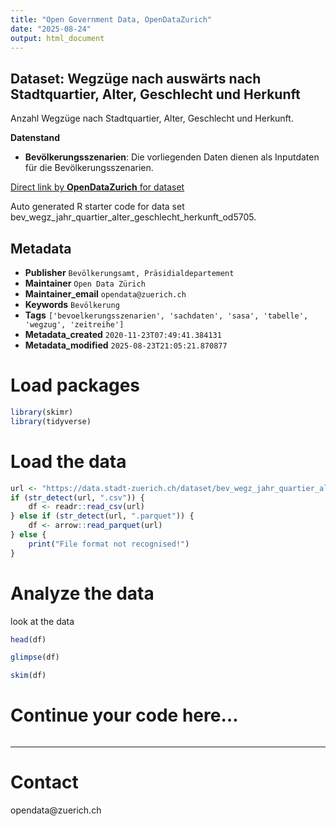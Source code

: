 ```yaml
---
title: "Open Government Data, OpenDataZurich"
date: "2025-08-24"
output: html_document
---
```


## Dataset: Wegzüge nach auswärts nach Stadtquartier, Alter, Geschlecht und Herkunft


Anzahl Wegzüge nach Stadtquartier, Alter, Geschlecht und Herkunft.


**Datenstand**

- **Bevölkerungsszenarien**: Die vorliegenden Daten dienen als Inputdaten für die Bevölkerungsszenarien.

 

[]()



[Direct link by **OpenDataZurich** for dataset](https://data.stadt-zuerich.ch/dataset/bev_wegz_jahr_quartier_alter_geschlecht_herkunft_od5705)

Auto generated R starter code for data set bev_wegz_jahr_quartier_alter_geschlecht_herkunft_od5705.

## Metadata

- **Publisher** `Bevölkerungsamt, Präsidialdepartement`
- **Maintainer** `Open Data Zürich`
- **Maintainer_email** `opendata@zuerich.ch`
- **Keywords** `Bevölk­erung`
- **Tags** `['bevoelkerungsszenarien', 'sachdaten', 'sasa', 'tabelle', 'wegzug', 'zeitreihe']`
- **Metadata_created** `2020-11-23T07:49:41.384131`
- **Metadata_modified** `2025-08-23T21:05:21.870877`


# Load packages

```r
library(skimr)
library(tidyverse)
```

# Load the data

```r
url <- "https://data.stadt-zuerich.ch/dataset/bev_wegz_jahr_quartier_alter_geschlecht_herkunft_od5705/download/BEV570OD5705.csv"
if (str_detect(url, ".csv")) {
    df <- readr::read_csv(url)
} else if (str_detect(url, ".parquet")) {
    df <- arrow::read_parquet(url)
} else {
    print("File format not recognised!")
}
```

# Analyze the data

look at the data
```r
head(df)
```

```r
glimpse(df)
```

```r
skim(df)
```

# Continue your code here...

```r

```

------------------------------------------------------------------------

# Contact

opendata@zuerich.ch
